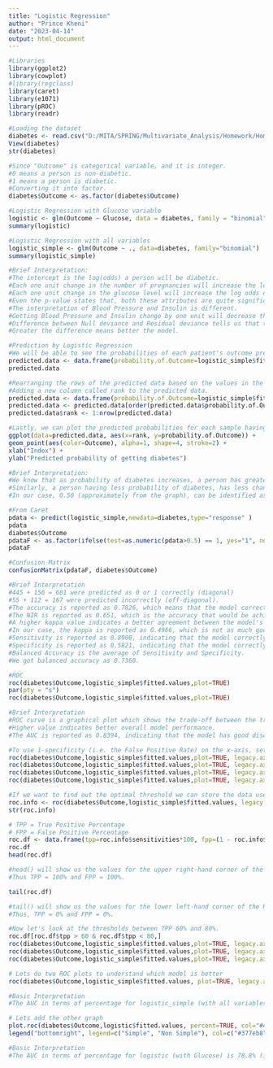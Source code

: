 ---
title: "Logistic Regression"
author: "Prince Kheni"
date: "2023-04-14"
output: html_document
---

```{r}
#Libraries
library(ggplot2)
library(cowplot)
#library(regclass)
library(caret)
library(e1071)
library(pROC)
library(readr)

#Loading the dataset
diabetes <- read.csv("D:/MITA/SPRING/Multivariate_Analysis/Homework/Homework_5/diabetes.csv")
View(diabetes)
str(diabetes)

#Since "Outcome" is categorical variable, and it is integer.
#0 means a person is non-diabetic.
#1 means a person is diabetic.
#Converting it into factor.
diabetes$Outcome <- as.factor(diabetes$Outcome)

#Logistic Regression with Glucose variable
logistic <- glm(Outcome ~ Glucose, data = diabetes, family = "binomial")
summary(logistic)

#Logistic Regression with all variables
logistic_simple <- glm(Outcome ~ ., data=diabetes, family="binomial")
summary(logistic_simple)

#Brief Interpretation:
#The intercept is the log(odds) a person will be diabetic.
#Each one unit change in the number of pregnancies will increase the log odds of getting diabetes by 0.123.
#Each one unit change in the glucose level will increase the log odds of getting diabetes by 0.0351.
#Even the p-value states that, both these attributes are quite significant in determining the diabetes.
#The interpretation of Blood Pressure and Insulin is different.
#Getting Blood Pressure and Insulin change by one unit will decrease the log odds of getting diabetes by -0.0132 and -0.00119 respectively.
#Difference between Null deviance and Residual deviance tells us that the model is a good fit.
#Greater the difference means better the model.

#Prediction by Logistic Regression
#We will be able to see the probabilities of each patient's outcome predicted by Logistic Regression.
predicted.data <- data.frame(probability.of.Outcome=logistic_simple$fitted.values)
predicted.data

#Rearranging the rows of the predicted data based on the values in the probability.of.Outcome column in ascending order.
#Adding a new column called rank to the predicted data.
predicted.data <- data.frame(probability.of.Outcome=logistic_simple$fitted.values,Outcome=diabetes$Outcome)
predicted.data <- predicted.data[order(predicted.data$probability.of.Outcome, decreasing=FALSE),]
predicted.data$rank <- 1:nrow(predicted.data)

#Lastly, we can plot the predicted probabilities for each sample having diabetes and color by whether or not they actually had diabetes.
ggplot(data=predicted.data, aes(x=rank, y=probability.of.Outcome)) +
geom_point(aes(color=Outcome), alpha=1, shape=4, stroke=2) +
xlab("Index") +
ylab("Predicted probability of getting diabetes")

#Brief Interpretation:
#We know that as probability of diabetes increases, a person has greater chance of having a diabetes and it is showed with blue color.
#Similarly, a person having less probability of diabetes, has less chance of having it.
#In our case, 0.50 (approximately from the graph), can be identified as the cut-off or threshold of having a diabetes and not having diabetes.

#From Caret
pdata <- predict(logistic_simple,newdata=diabetes,type="response" )
pdata
diabetes$Outcome
pdataF <- as.factor(ifelse(test=as.numeric(pdata>0.5) == 1, yes="1", no="0"))
pdataF

#Confusion Matrix
confusionMatrix(pdataF, diabetes$Outcome)

#Brief Interpretation
#445 + 156 = 601 were predicted as 0 or 1 correctly (diagonal)
#55 + 112 = 167 were predicted incorrectly (off-diagonal).
#The accuracy is reported as 0.7826, which means that the model correctly predicted around 78.26% of the instances.
#The NIR is reported as 0.651, which is the accuracy that would be achieved by always predicting class 0.
#A higher kappa value indicates a better agreement between the model's predictions and the actual values. 
#In our case, the kappa is reported as 0.4966, which is not as much good as expected.
#Sensitivity is reported as 0.8900, indicating that the model correctly predicted around 89.00% of the instances of class 1.
#Specificity is reported as 0.5821, indicating that the model correctly predicted around 58.21% of the instances of class 0.
#Balanced Accuracy is the average of Sensitivity and Specificity.
#We got balanced accuracy as 0.7360.

#ROC
roc(diabetes$Outcome,logistic_simple$fitted.values,plot=TRUE)
par(pty = "s")
roc(diabetes$Outcome,logistic_simple$fitted.values,plot=TRUE)

#Brief Interpretation
#ROC curve is a graphical plot which shows the trade-off between the true positive rate (Sensitivity) and the false positive rate (Specificity).
#Higher value indicates better overall model performance.
#The AUC is reported as 0.8394, indicating that the model has good discriminatory power with an AUC value close to 1, suggesting that it can effectively distinguish between the two classes (0 and 1) based on the predicted probabilities from the logistic regression model.

#To use 1-specificity (i.e. the False Positive Rate) on the x-axis, set "legacy.axes" to TRUE.
roc(diabetes$Outcome,logistic_simple$fitted.values,plot=TRUE, legacy.axes=TRUE)
roc(diabetes$Outcome,logistic_simple$fitted.values,plot=TRUE, legacy.axes=TRUE, xlab="False Positive Percentage", ylab="True Postive Percentage")
roc(diabetes$Outcome,logistic_simple$fitted.values,plot=TRUE, legacy.axes=TRUE, xlab="False Positive Percentage", ylab="True Postive Percentage", col="#377eb8", lwd=4)
roc(diabetes$Outcome,logistic_simple$fitted.values,plot=TRUE, legacy.axes=TRUE, xlab="False Positive Percentage", ylab="True Postive Percentage", col="#377eb8", lwd=4)

#If we want to find out the optimal threshold we can store the data used to make the ROC graph in a variable.
roc.info <- roc(diabetes$Outcome,logistic_simple$fitted.values, legacy.axes=TRUE)
str(roc.info)

# TPP = True Positive Percentage
# FPP = False Positive Percentage
roc.df <- data.frame(tpp=roc.info$sensitivities*100, fpp=(1 - roc.info$specificities)*100,thresholds=roc.info$thresholds)
roc.df
head(roc.df)

#head() will show us the values for the upper right-hand corner of the ROC graph, when the threshold is so low (negative infinity) that every single sample is called "obese".
#Thus TPP = 100% and FPP = 100%.

tail(roc.df) 

#tail() will show us the values for the lower left-hand corner of the ROC graph, when the threshold is so high (infinity) that every single sample is called "not obese".
#Thus, TPP = 0% and FPP = 0%.

#Now let's look at the thresholds between TPP 60% and 80%.
roc.df[roc.df$tpp > 60 & roc.df$tpp < 80,]
roc(diabetes$Outcome,logistic_simple$fitted.values,plot=TRUE, legacy.axes=TRUE, xlab="False Positive Percentage", ylab="True Postive Percentage", col="#377eb8", lwd=4, percent=TRUE)
roc(diabetes$Outcome,logistic_simple$fitted.values,plot=TRUE, legacy.axes=TRUE, xlab="False Positive Percentage", ylab="True Postive Percentage", col="#377eb8", lwd=4, percent=TRUE, print.auc=TRUE)
roc(diabetes$Outcome,logistic_simple$fitted.values,plot=TRUE, legacy.axes=TRUE, xlab="False Positive Percentage", ylab="True Postive Percentage", col="#377eb8", lwd=4, percent=TRUE, print.auc=TRUE, partial.auc=c(100, 90), auc.polygon = TRUE, auc.polygon.col = "#377eb822", print.auc.x=45)

# Lets do two ROC plots to understand which model is better
roc(diabetes$Outcome,logistic_simple$fitted.values, plot=TRUE, legacy.axes=TRUE, percent=TRUE, xlab="False Positive Percentage", ylab="True Postive Percentage", col="#377eb8", lwd=4, print.auc=TRUE)

#Basic Interpretation
#The AUC in terms of percentage for logistic_simple (with all variables) is 83.9% (indicated by blue color).

# Lets add the other graph
plot.roc(diabetes$Outcome,logistic$fitted.values, percent=TRUE, col="#4daf4a", lwd=4, print.auc=TRUE, add=TRUE, print.auc.y=40)
legend("bottomright", legend=c("Simple", "Non Simple"), col=c("#377eb8", "#4daf4a"), lwd=4) 

#Basic Interpretation
#The AUC in terms of percentage for logistic (with Glucose) is 78.8% (indicated by green color).

```

